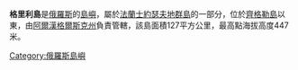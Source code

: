 '''格里利島'''是[[俄羅斯|俄羅斯]]的[[島嶼|島嶼]]，屬於[[法蘭士約瑟夫地群島|法蘭士約瑟夫地群島]]的一部分，位於[[齊格勒島|齊格勒島]]以東，由[[阿爾漢格爾斯克州|阿爾漢格爾斯克州]]負責管轄，該島面積127平方公里，最高點海拔高度447米。

[[Category:俄羅斯島嶼|Category:俄羅斯島嶼]]

{{Russia-geo-stub}}